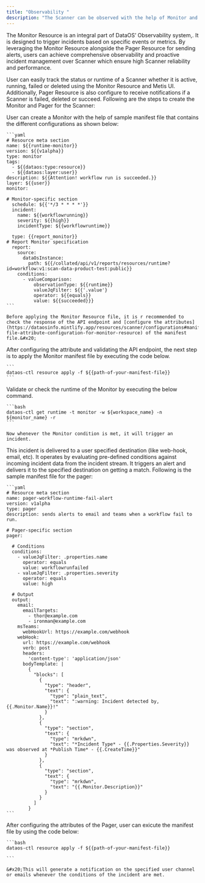 ```yaml
---
title: "Observability "
description: "The Scanner can be observed with the help of Monitor and Pager Resources. "
---
```


The Monitor Resource is an integral part of DataOS’ Observability system,. It is designed to trigger incidents based on specific events or metrics. By leveraging the Monitor Resource alongside the Pager Resource for sending alerts, users can achieve comprehensive observability and proactive incident management over Scanner which ensure high Scanner reliability and performance.&#x20;

User can easily track the status or runtime of a Scanner whether it is active, running, failed or deleted using the Monitor Resource and Metis UI. Additionally, Pager Resource is also configure to receive notifications if a Scanner is failed, deleted or succeed. Following are the steps to create the Monitor and Pager for the Scanner:&#x20;

<Steps>
  <Step title="Step 1">
    User can create a Monitor with the help of sample manifest file that contains the different configurations as shown below:&#x20;

    ```yaml
    # Resource meta section
    name: ${{runtime-monitor}}
    version: ${{v1alpha}}
    type: monitor
    tags:
      - ${{dataos:type:resource}}
      - ${{dataos:layer:user}}
    description: ${{Attention! workflow run is succeeded.}}
    layer: ${{user}}
    monitor:

    # Monitor-specific section
      schedule: ${{'*/3 * * * *'}}
      incident:
        name: ${{workflowrunning}}
        severity: ${{high}}
        incidentType: ${{workflowruntime}}

      type: {{report_monitor}}
    # Report Monitor specification
      report:
        source:
          dataOsInstance:
            path: ${{/collated/api/v1/reports/resources/runtime?id=workflow:v1:scan-data-product-test:public}}
        conditions:
          - valueComparison:
              observationType: ${{runtime}}
              valueJqFilter: ${{'.value'}
              operator: ${{equals}}
              value: ${{succeeded}}}
    ```

    Before applying the Monitor Resource file, it is r recommended to check the response of the API endpoint and [configure the attributes](https://dataosinfo.mintlify.app/resources/scanner/configurations#manifest-file-attribute-configuration-for-monitor-resource) of the manifest file.&#x20;
  </Step>

  <Step title="Step 2">
    After configuring the attribute and validating the API endpoint, the next step is to apply the Monitor manifest file by executing the code below.

    ```
    dataos-ctl resource apply -f ${{path-of-your-manifest-file}}
    ```


  </Step>

  <Step title="Step 3">
    Validate or check the runtime of the Monitor by executing the below command.

    ```bash
    dataos-ctl get runtime -t monitor -w ${workspace_name} -n ${monitor_name} -r
    ```

    Now whenever the Monitor condition is met, it will trigger an incident.
  </Step>

  <Step title="Step 4">
    This incident is delivered to a user specified destination (like web-hook, email, etc). It operates by evaluating pre-defined conditions against incoming incident data from the incident stream. It triggers an alert and delivers it to the specified destination on getting a match. Following is the sample manifest file for the pager:&#x20;

    ```yaml
    # Resource meta section 
    name: pager-workflow-runtime-fail-alert
    version: v1alpha
    type: pager
    description: sends alerts to email and teams when a workflow fail to run.

    # Pager-specific section 
    pager:

      # Conditions 
      conditions: 
        - valueJqFilter: .properties.name
          operator: equals
          value: workflowrunfailed
        - valueJqFilter: .properties.severity
          operator: equals
          value: high

      # Output 
      output:
        email:
          emailTargets:
            - thor@example.com
            - ironman@example.com
        msTeams:
          webHookUrl: https://example.com/webhook
        webHook: 
          url: https://example.com/webhook
          verb: post
          headers:
            'content-type': 'application/json'
          bodyTemplate: |
            {
              "blocks": [
                {
                  "type": "header",
                  "text": {
                    "type": "plain_text",
                    "text": ":warning: Incident detected by, {{.Monitor.Name}}!"
                  }
                },
                {
                  "type": "section",
                  "text": {
                    "type": "mrkdwn",
                    "text": "*Incident Type* - {{.Properties.Severity}} was observed at *Publish Time* - {{.CreateTime}}"
                  }
                },
                {
                  "type": "section",
                  "text": {
                    "type": "mrkdwn",
                    "text": "{{.Monitor.Description}}"
                  }
                }
              ]
            }
    ```
  </Step>

  <Step title="Step 5">
    After configuring the attributes of the Pager, user can exicute the manifest file by using the code below:



    ```bash
    dataos-ctl resource apply -f ${{path-of-your-manifest-file}}

    ```

    &#x20;This will generate a notification on the specified user channel or emails whenever the conditions of the incident are met.
  </Step>
</Steps>